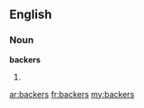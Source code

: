 ==English==

===Noun===
'''backers'''

# {{plural of|[[backer]]}}

[[ar:backers]]
[[fr:backers]]
[[my:backers]]